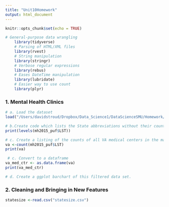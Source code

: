 ```yaml
---
title: "Unit10Homework"
output: html_document
---
```


```r
knitr::opts_chunk$set(echo = TRUE)
```

```r
# General-purpose data wrangling
    library(tidyverse)  
    # Parsing of HTML/XML files  
    library(rvest)    
    # String manipulation
    library(stringr)   
    # Verbose regular expressions
    library(rebus)     
    # Eases DateTime manipulation
    library(lubridate)
    # Easier way to use count
    library(plyr)
```

### 1. Mental Health Clinics 
```r
# a. Load the dataset
load("/Users/davidstroud/Dropbox/Data_Science1/DataScienceSMU/Homework/Unit10/N-MHSS-2015-DS0001-bndl-data-r/N-MHSS-2015-DS0001-data/N-MHSS-2015-DS0001-data-r.rda")
```

```r
# b.Create code which lists the State abbreviations without their counts
print(levels(mh2015_puf$LST))
```


```r
# c. Create a listing of the counts of all VA medical centers in the mainland US by state
va <-count(mh2015_puf$LST)
print(va)
```



```r
 # c. Convert to a dataframe 
va_med_ctr <- as.data.frame(va)
print(va_med_ctr)
```

```r
# d. Create a ggplot barchart of this filtered data set.
```


### 2. Cleaning and Bringing in New Features

```r
statesize <-read.csv("statesize.csv")
```



















